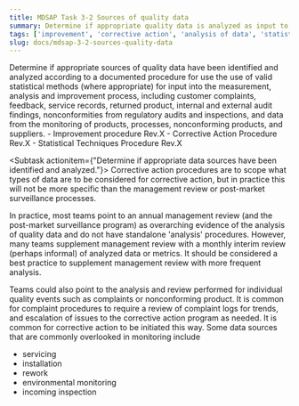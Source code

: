 ```yaml
---
title: MDSAP Task 3-2 Sources of quality data
summary: Determine if appropriate quality data is analyzed as input to improvement and corrective action processes.
tags: ['improvement', 'corrective action', 'analysis of data', 'statistical techniques']
slug: docs/mdsap-3-2-sources-quality-data
---
```

<RegLang>
Determine if appropriate sources of quality data have been identified and analyzed according to a documented procedure for use the use of valid statistical methods (where appropriate) for input into the measurement, analysis and improvement process, including customer complaints, feedback, service records, returned product, internal and external audit findings, nonconformities from regulatory audits and inspections, and data from the monitoring of products, processes, nonconforming products, and suppliers.
</RegLang>
<QdocList docs={['Improvement procedure', 'Corrective Action procedure', 'Statistical Techniques procedure']}/>

<ReportLang>
- Improvement procedure Rev.X
- Corrective Action Procedure Rev.X
- Statistical Techniques Procedure Rev.X
</ReportLang>

<Subtask actionitem={"Determine if appropriate data sources have been identified and analyzed."}>
Corrective action procedures are to scope what types of data are to be considered for corrective action, but in practice this will not be more specific than the management review or post-market surveillance processes. 

In practice, most teams point to an annual management review (and the post-market surveillance program) as overarching evidence of the analysis of quality data and do not have standalone 'analysis' procedures. However, many teams supplement management review with a monthly interim review (perhaps informal) of analyzed data or metrics. It should be considered a best practice to supplement management review with more frequent analysis. 

Teams could also point to the analysis and review performed for individual quality events such as complaints or nonconforming product.  It is common for complaint procedures to require a review of complaint logs for trends, and escalation of issues to the corrective action program as needed. It is common for corrective action to be initiated this way. 
Some data sources that are commonly overlooked in monitoring include
- servicing
- installation
- rework
- environmental monitoring
- incoming inspection
</Subtask>



